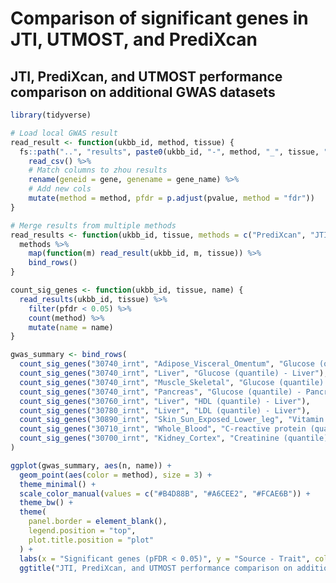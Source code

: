 # Comparison of significant genes in JTI, UTMOST, and PrediXcan

## JTI, PrediXcan, and UTMOST performance comparison on additional GWAS datasets
```r
library(tidyverse)

# Load local GWAS result
read_result <- function(ukbb_id, method, tissue) {
  fs::path("..", "results", paste0(ukbb_id, "-", method, "_", tissue, ".csv")) %>%
    read_csv() %>%
    # Match columns to zhou results
    rename(geneid = gene, genename = gene_name) %>%
    # Add new cols
    mutate(method = method, pfdr = p.adjust(pvalue, method = "fdr"))
}

# Merge results from multiple methods
read_results <- function(ukbb_id, tissue, methods = c("PrediXcan", "JTI", "UTMOST")) {
  methods %>%
    map(function(m) read_result(ukbb_id, m, tissue)) %>%
    bind_rows()
}

count_sig_genes <- function(ukbb_id, tissue, name) {
  read_results(ukbb_id, tissue) %>%
    filter(pfdr < 0.05) %>%
    count(method) %>%
    mutate(name = name)
}

gwas_summary <- bind_rows(
  count_sig_genes("30740_irnt", "Adipose_Visceral_Omentum", "Glucose (quantile) - Adipose Visceral Omentum"),
  count_sig_genes("30740_irnt", "Liver", "Glucose (quantile) - Liver"),
  count_sig_genes("30740_irnt", "Muscle_Skeletal", "Glucose (quantile) - Muscle Skeletal"),
  count_sig_genes("30740_irnt", "Pancreas", "Glucose (quantile) - Pancreas"),
  count_sig_genes("30760_irnt", "Liver", "HDL (quantile) - Liver"),
  count_sig_genes("30780_irnt", "Liver", "LDL (quantile) - Liver"),
  count_sig_genes("30890_irnt", "Skin_Sun_Exposed_Lower_leg", "Vitamin D (quantile) - Skin"),
  count_sig_genes("30710_irnt", "Whole_Blood", "C-reactive protein (quantile) - Whole Blood"),
  count_sig_genes("30700_irnt", "Kidney_Cortex", "Creatinine (quantile) - Kidney")
)

ggplot(gwas_summary, aes(n, name)) +
  geom_point(aes(color = method), size = 3) +
  theme_minimal() +
  scale_color_manual(values = c("#B4D88B", "#A6CEE2", "#FCAE6B")) +
  theme_bw() +
  theme(
    panel.border = element_blank(),
    legend.position = "top",
    plot.title.position = "plot"
  ) +
  labs(x = "Significant genes (pFDR < 0.05)", y = "Source - Trait", color = "") +
  ggtitle("JTI, PrediXcan, and UTMOST performance comparison on additional GWAS datasets")
```
